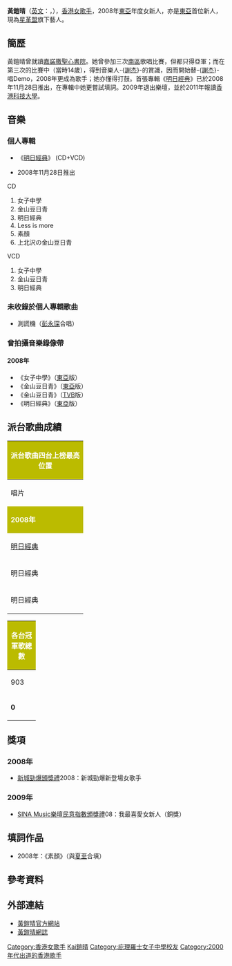 {{Veil|time=2015-09-12T06:54:47+00:00}}
{{藝人
| name     = 黃鎧晴 
| 原名     = 
| 類型     = 女歌手
| 英文名   = Cherry Wong
| 圖片     = 
| 圖片簡介 = 
| 圖片尺寸 = 
| 綽號     = Cherry
| 出生日期 = {{Birth_date_and_age|1989|12|29}}
| 語言     = 粵語、英語、普通話
| 出生地點 = {{BHKG}}
| 教育程度 = 大學畢業
| 母校 = [[嘉諾撒聖心書院|嘉諾撒聖心書院]]
| 宗教信仰 = 
| 職業     = [[歌手|歌手]]
| 音樂類型 = [[流行音樂|流行音樂]]
| 演奏乐器 = 鼓
| 出道作   = 《女子中學》
| 出道日期 = 2008年
| 代表作   = 《金山豆日青》
| 活躍年代 = 2008年至2009年
| 唱片公司 = [[東亞唱片_(集團)|東亞唱片]]
| 經紀公司 = [[星革盟|星革盟]]
| 相關團體 = 
| 網站     = [http://www.cherrywong.com.hk/ cherrywong.com.hk]
}}

'''黃鎧晴'''（[[英文|英文]]：{{lang|en|Cherry Wong}}，{{bd|1989年|12月29日|catIdx=Huang黃}}），[[香港|香港]][[女歌手|女歌手]]，2008年[[東亞唱片_(集團)|東亞]]年度女新人，亦是[[東亞唱片_(集團)|東亞]]首位新人，現為[[星革盟|星革盟]]旗下藝人。

==簡歷==
黃鎧晴曾就讀[[嘉諾撒聖心書院|嘉諾撒聖心書院]]。她曾參加三次[[南區_(香港)|南區]]歌唱比賽，但都只得亞軍；而在第三次的比賽中（當時14歲），得到音樂人-{[[謝杰|謝杰]]}-的賞識，因而開始替-{[[謝杰|謝杰]]}-唱Demo，2008年更成為歌手；她亦懂得打鼓。首張專輯《[[明日經典|明日經典]]》已於2008年11月28日推出，在專輯中她更嘗試填詞。2009年退出樂壇，並於2011年報讀[[香港科技大學|香港科技大學]]。

==音樂==
===個人專輯===
*《[[明日經典|明日經典]]》 (CD+VCD)
{{HideH|曲目}}
*2008年11月28日推出
CD
#女子中學
#金山豆日青
#明日經典
#Less is more
#素顏
#上北沢の金山豆日青

VCD
#女子中學
#金山豆日青
#明日經典
{{HideF}}

===未收錄於個人專輯歌曲===
*測謊機（[[彭永琛|彭永琛]]合唱）

===曾拍攝音樂錄像帶===
====2008年====
*《女子中學》（[[東亞唱片_(集團)|東亞]]版）
*《金山豆日青》（[[東亞唱片_(集團)|東亞]]版）
*《金山豆日青》（[[TVB|TVB]]版）
*《明日經典》（[[東亞唱片_(集團)|東亞]]版）

==派台歌曲成績==
{| class="wikitable" cellpadding="1"
|-
! style="background:#BBBB00; color:white" colspan="7" | '''派台歌曲四台上榜最高位置'''
|-
| width="160"| 唱片 || width="160"| 歌曲 || width="50"| 903 || width="50"| RTHK || width="50"| 997 || width="50"| TVB || width="200"| 備註
|-
! style="background:#BBBB00; color:white" colspan="7"| '''2008年'''
|-
| [[明日經典|明日經典]] || 女子中學 || 6 || 9 || 3 || - || 
|-
| 明日經典 || 金山豆日青 || - || - || - || - || 
|-
| 明日經典 || 明日經典 || - || - || 12 || - || 
|}
{| class="wikitable" cellpadding="1"
|-
! style="background:#BBBB00; color:white" colspan="5"| '''各台冠軍歌總數'''
|-
| width="50"| 903 || width="50"| RTHK || width="50"| 997 || width="50"| TVB || width="160"| 備註
|-
| '''0''' || '''0''' || '''0''' || '''0''' || '''四台冠軍歌總數：0'''
|}

==獎項==
===2008年===
*[[新城勁爆頒獎禮|新城勁爆頒獎禮]]2008：新城勁爆新登場女歌手
===2009年===
*[[SINA_Music樂壇民意指數頒獎禮|SINA Music樂壇民意指數頒獎禮]]08：我最喜愛女新人（銅獎）

==填詞作品==
*2008年：《素顏》（與[[夏至_(填詞人)|夏至]]合填）
==參考資料==
{{reflist}}

==外部連結==
* [https://web.archive.org/web/20081208121636/http://www.cherrywong.com.hk/ 黃鎧晴官方網站]
* [http://hk.myblog.yahoo.com/whccherry/ 黃鎧晴網誌]

{{DEFAULTSORT:wong}}
[[Category:香港女歌手|Category:香港女歌手]]
[[Category:黃姓|Kai鎧晴]]
[[Category:庇理羅士女子中學校友|Category:庇理羅士女子中學校友]]
[[Category:2000年代出道的香港歌手|Category:2000年代出道的香港歌手]]
